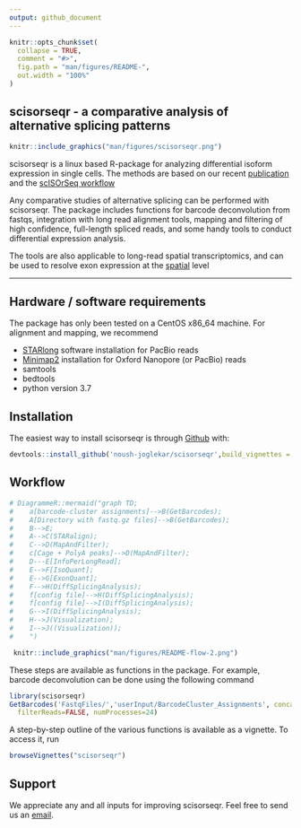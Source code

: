 ```yaml
---
output: github_document
---
```


<!-- README.md is generated from README.Rmd. Please edit that file -->

```r
knitr::opts_chunk$set(
  collapse = TRUE,
  comment = "#>",
  fig.path = "man/figures/README-",
  out.width = "100%"
)
```

## scisorseqr - a comparative analysis of alternative splicing patterns

```r
knitr::include_graphics("man/figures/scisorseqr.png")
```

scisorseqr is a linux based R-package for analyzing differential isoform expression in single cells. 
The methods are based on our recent [publication](https://www.nature.com/articles/s41467-020-20343-5) and the [scISOrSeq workflow](https://www.nature.com/articles/nbt.4259?draft=marketing)

Any comparative studies of alternative splicing can be performed with scisorseqr. The
package includes functions for barcode deconvolution from fastqs,
integration with long read alignment tools, mapping and filtering of high confidence, 
full-length spliced reads, and some
handy tools to conduct differential expression analysis.

The tools are also applicable to long-read spatial transcriptomics, and can be used to resolve exon
expression at the [spatial](https://isoformatlas.com/) level

* * *

## Hardware / software requirements
The package has only been tested on a CentOS x86_64 machine. For alignment and mapping, we recommend

* [STARlong](https://github.com/alexdobin/STAR/) software installation for PacBio reads
* [Minimap2](https://github.com/lh3/minimap2) installation for Oxford Nanopore (or PacBio) reads
* samtools
* bedtools
* python version 3.7
 
## Installation

The easiest way to install scisorseqr is through [Github](https://github.com) with:

``` r
devtools::install_github('noush-joglekar/scisorseqr',build_vignettes = TRUE)
```

## Workflow

```r
# DiagrammeR::mermaid("graph TD;
#    a[barcode-cluster assignments]-->B(GetBarcodes);
#    A[Directory with fastq.gz files]-->B(GetBarcodes);
#    B-->E;
#    A-->C(STARalign);
#    C-->D(MapAndFilter);
#    c[Cage + PolyA peaks]-->D(MapAndFilter);
#    D---E[InfoPerLongRead];
#    E-->F[IsoQuant];
#    E-->G[ExonQuant];
#    F-->H(DiffSplicingAnalysis);
#    f[config file]-->H(DiffSplicingAnalysis);
#    f[config file]-->I(DiffSplicingAnalysis);
#    G-->I(DiffSplicingAnalysis);
#    H-->J(Visualization);
#    I-->J((Visualization));
#    ")
```

``` r
 knitr::include_graphics("man/figures/README-flow-2.png")
```

These steps are available as functions in the package. For example, barcode deconvolution 
can be done using the following command

``` r 
library(scisorseqr)
GetBarcodes('FastqFiles/','userInput/BarcodeCluster_Assignments', concatenate=TRUE, 
  filterReads=FALSE, numProcesses=24)
```

A step-by-step outline of the various functions is available as a vignette. To access it, run

``` r 
browseVignettes("scisorseqr")
```

## Support
We appreciate any and all inputs for improving scisorseqr. Feel free to send us an [email](mailto:anj2026@med.cornell.edu). 

